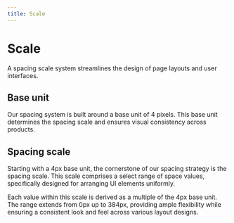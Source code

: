 ```yaml
---
title: Scale
---
```



# Scale

A spacing scale system streamlines the design of page layouts and user interfaces.

## Base unit

Our spacing system is built around a base unit of 4 pixels. This base unit determines the spacing scale and ensures visual consistency across products.

## Spacing scale

Starting with a 4px base unit, the cornerstone of our spacing strategy is the spacing scale. This scale comprises a select range of space values, specifically designed for arranging UI elements uniformly.

Each value within this scale is derived as a multiple of the 4px base unit. The range extends from 0px up to 384px, providing ample flexibility while ensuring a consistent look and feel across various layout designs.

<FoundationsScale />
